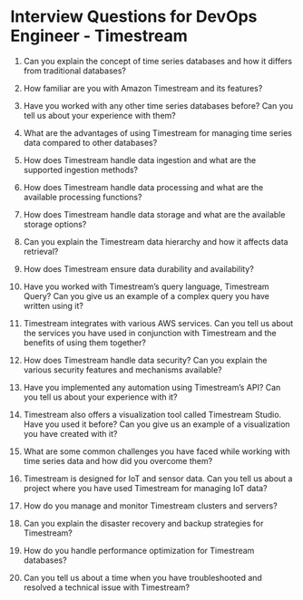 

# Interview Questions for DevOps Engineer - Timestream

1. Can you explain the concept of time series databases and how it differs from traditional databases?

2. How familiar are you with Amazon Timestream and its features?

3. Have you worked with any other time series databases before? Can you tell us about your experience with them?

4. What are the advantages of using Timestream for managing time series data compared to other databases?

5. How does Timestream handle data ingestion and what are the supported ingestion methods?

6. How does Timestream handle data processing and what are the available processing functions?

7. How does Timestream handle data storage and what are the available storage options?

8. Can you explain the Timestream data hierarchy and how it affects data retrieval?

9. How does Timestream ensure data durability and availability?

10. Have you worked with Timestream’s query language, Timestream Query? Can you give us an example of a complex query you have written using it?

11. Timestream integrates with various AWS services. Can you tell us about the services you have used in conjunction with Timestream and the benefits of using them together?

12. How does Timestream handle data security? Can you explain the various security features and mechanisms available?

13. Have you implemented any automation using Timestream’s API? Can you tell us about your experience with it?

14. Timestream also offers a visualization tool called Timestream Studio. Have you used it before? Can you give us an example of a visualization you have created with it?

15. What are some common challenges you have faced while working with time series data and how did you overcome them?

16. Timestream is designed for IoT and sensor data. Can you tell us about a project where you have used Timestream for managing IoT data?

17. How do you manage and monitor Timestream clusters and servers?

18. Can you explain the disaster recovery and backup strategies for Timestream?

19. How do you handle performance optimization for Timestream databases?

20. Can you tell us about a time when you have troubleshooted and resolved a technical issue with Timestream?
